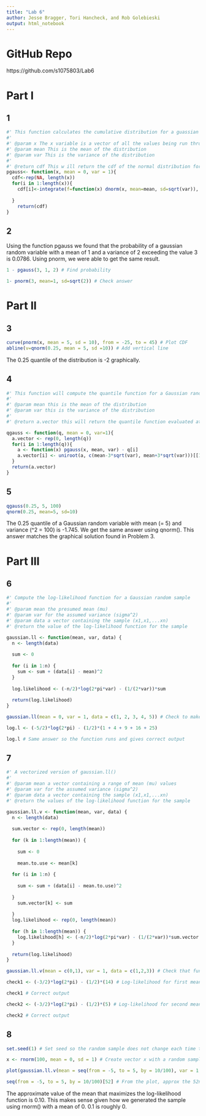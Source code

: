 ```yaml
---
title: "Lab 6"
author: Jesse Bragger, Tori Hancheck, and Rob Golebieski
output: html_notebook
---
```


# GitHub Repo

https://github.com/s1075803/Lab6

# Part I

## 1

```r
#' This function calculates the cumulative distribution for a guassian random variable. 
#' 
#' @param x The x variable is a vector of all the values being run through the function
#' @param mean This is the mean of the distribution
#' @param var This is the variance of the distribution
#' 
#' @return cdf This w ill return the cdf of the normal distribution for a given set of numbers
pgauss<- function(x, mean = 0, var = 1){
  cdf<-rep(NA, length(x))
  for(i in 1:length(x)){
    cdf[i]<-integrate(f=function(x) dnorm(x, mean=mean, sd=sqrt(var)), lower=-Inf, upper=x[i])[[1]]
  
  }
    return(cdf)
}

```

## 2

Using the function pgauss we found that the probability of a gaussian random variable with a mean of 1 and a variance of 2 exceeding the value 3 is 0.0786. Using pnorm, we were able to get the same result.

```r
1 - pgauss(3, 1, 2) # Find probability

1- pnorm(3, mean=1, sd=sqrt(2)) # Check answer
```
# Part II

## 3

```r
curve(pnorm(x, mean = 5, sd = 10), from = -25, to = 45) # Plot CDF
abline(v=qnorm(0.25, mean = 5, sd =10)) # Add vertical line
```
The 0.25 quantile of the distribution is -2 graphically.

## 4

```r
#' This function will compute the quantile function for a Gaussian random variable
#' 
#' @param mean this is the mean of the distribution
#' @param var this is the variance of the distribution
#'
#' @return a.vector this will return the quantile function evaluated at all of the values in q

qgauss <- function(q, mean = 0, var=1){
  a.vector <- rep(0, length(q))
  for(i in 1:length(q)){
    a <- function(x) pgauss(x, mean, var) - q[i]
    a.vector[i] <- uniroot(a, c(mean-3*sqrt(var), mean+3*sqrt(var)))[[1]]
  }
  return(a.vector)
}
```

## 5

```r
qgauss(0.25, 5, 100)
qnorm(0.25, mean=5, sd=10)
```
The 0.25 quantile of a Gaussian random variable with mean \(\mu = 5\) and variance \(\sigma^2 = 100\) is -1.745. We get the same answer using qnorm(). This answer matches the graphical solution found in Problem 3.

# Part III

## 6

```r
#' Compute the log-likelihood function for a Gaussian random sample
#'
#' @param mean the presumed mean (mu)
#' @param var for the assumed variance (sigma^2)
#' @param data a vector containing the sample (x1,x1,...xn)
#' @return the value of the log-likelihood function for the sample

gaussian.ll <- function(mean, var, data) {
  n <- length(data)
  
  sum <- 0
  
  for (i in 1:n) {
    sum <- sum + (data[i] - mean)^2
  }
  
  log.likelihood <- (-n/2)*log(2*pi*var) - (1/(2*var))*sum
  
  return(log.likelihood)
}

gaussian.ll(mean = 0, var = 1, data = c(1, 2, 3, 4, 5)) # Check to make sure function works

log.l <- (-5/2)*log(2*pi) - (1/2)*(1 + 4 + 9 + 16 + 25)

log.l # Same answer so the function runs and gives correct output
```
## 7

```r
#' A vectorized version of gaussian.ll()
#'
#' @param mean a vector containing a range of mean (mu) values
#' @param var for the assumed variance (sigma^2)
#' @param data a vector containing the sample (x1,x1,...xn)
#' @return the values of the log-likelihood function for the sample

gaussian.ll.v <- function(mean, var, data) {
  n <- length(data)
  
  sum.vector <- rep(0, length(mean))
  
  for (k in 1:length(mean)) {
    
    sum <- 0
    
    mean.to.use <- mean[k]
    
  for (i in 1:n) {
    
    sum <- sum + (data[i] - mean.to.use)^2
    
  }
    sum.vector[k] <- sum
  
  }
  log.likelihood <- rep(0, length(mean))
  
  for (h in 1:length(mean)) {
    log.likelihood[h] <- (-n/2)*log(2*pi*var) - (1/(2*var))*sum.vector[h]
  }
  
  return(log.likelihood)
}

gaussian.ll.v(mean = c(0,1), var = 1, data = c(1,2,3)) # Check that function works

check1 <- (-3/2)*log(2*pi) - (1/2)*(14) # Log-likelihood for first mean

check1 # Correct output

check2 <- (-3/2)*log(2*pi) - (1/2)*(5) # Log-likelihood for second mean

check2 # Correct output
```

## 8

```r
set.seed(1) # Set seed so the random sample does not change each time the code runs

x <- rnorm(100, mean = 0, sd = 1) # Create vector x with a random sample of size 100 from a Gaussian distribution with mean 0 and variance 1

plot(gaussian.ll.v(mean = seq(from = -5, to = 5, by = 10/100), var = 1, data = x)) # Plot the log-likelihood function 

seq(from = -5, to = 5, by = 10/100)[52] # From the plot, approx the 52nd element of the mean range (sequence) is the maximizing value of the mean
```

The approximate value of the mean that maximizes the log-likelihood function is 0.10. This makes sense given how we generated the sample using rnorm() with a mean of 0. 0.1 is roughly 0.
























